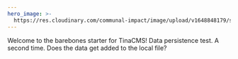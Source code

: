 ```yaml
---
hero_image: >-
  https://res.cloudinary.com/communal-impact/image/upload/v1648848179/samantha-gades-BlIhVfXbi9s-unsplash_nptbwl.jpg
---
```


Welcome to the barebones starter for TinaCMS! Data persistence test. A second time. Does the data get added to the local file?
